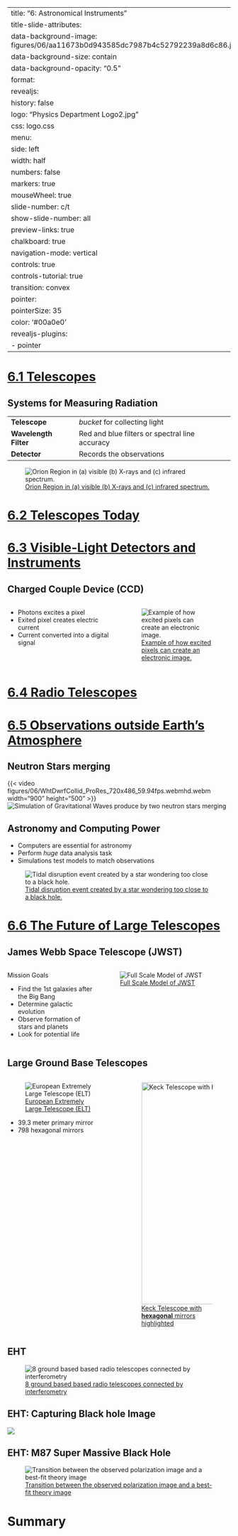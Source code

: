 
---
title: "6: Astronomical Instruments"
title-slide-attributes:
    data-background-image: figures/06/aa11673b0d943585dc7987b4c52792239a8d6c86.jpeg
    data-background-size: contain
    data-background-opacity: "0.5"
format:
  revealjs:
    history: false
    logo: "Physics Department Logo2.jpg"
    css: logo.css
    menu:
      side: left
      width: half
      numbers: false
      markers: true
    mouseWheel: true
    slide-number: c/t 
    show-slide-number: all
    preview-links: true
    chalkboard: true
    navigation-mode: vertical
    controls: true
    controls-tutorial: true
    transition: convex
    pointer:
      pointerSize: 35
      color: '#00a0e0'
revealjs-plugins:
  - pointer
---

## {background-image="figures/06/pg_0004.svg" background-size="75%"} 

# [6.1 Telescopes](https://openstax.org/books/astronomy-2e/pages/6-1-telescopes)

## Systems for Measuring Radiation

| | |
|-|-|
|**Telescope**| *bucket* for collecting light |
|**Wavelength Filter**| Red and blue filters or spectral line accuracy |
|**Detector**| Records the observations |

![[Orion Region in (a) visible (b) X-rays and (c) infrared spectrum.](https://openstax.org/books/astronomy-2e/pages/6-1-telescopes#OSC_Astro_06_01_Originsky) ](figures/06/Orion-different-spectrums.jpeg){#fig-orion-spectrums fig-align="center"} 

## {background-image="figures/06/pg_0005.svg" background-size="75%"} 
## {background-image="figures/06/pg_0007.svg" background-size="75%"} 
## {background-image="figures/06/pg_0009.svg" background-size="75%"} 
## {background-image="figures/06/pg_0014.svg" background-size="75%"} 
## {background-image="figures/06/pg_0010.svg" background-size="75%"} 
## {background-image="figures/06/pg_0011.svg" background-size="75%"} 
## {background-image="figures/06/pg_0015.svg" background-size="75%"} 
## {background-image="figures/06/pg_0039.svg" background-size="75%"} 
## {background-image="figures/06/pg_0016.svg" background-size="75%"} 
## {background-image="figures/06/pg_0017.svg" background-size="75%"} 
## {background-image="figures/06/pg_0018.svg" background-size="75%"} 
## {background-image="figures/06/pg_0019.svg" background-size="75%"} 
## {background-image="figures/06/pg_0020.svg" background-size="75%"} 
## {background-image="figures/06/pg_0021.svg" background-size="75%"} 
## {background-image="figures/06/pg_0022.svg" background-size="75%"} 
## {background-image="figures/06/pg_0023.svg" background-size="75%"} 
## {background-image="figures/06/pg_0024.svg" background-size="75%"} 
## {background-image="figures/06/pg_0025.svg" background-size="75%"} 
## {background-image="figures/06/pg_0026.svg" background-size="75%"} 
## {background-image="figures/06/pg_0027.svg" background-size="75%"} 
## {background-image="figures/06/pg_0028.svg" background-size="75%"} 
## {background-image="figures/06/pg_0029.svg" background-size="75%"} 
## {background-image="figures/06/pg_0032.svg" background-size="75%"} 
## {background-image="figures/06/pg_0033.svg" background-size="75%"} 
## {background-image="figures/06/pg_0035.svg" background-size="75%"} 
## {background-image="figures/06/pg_0036.svg" background-size="75%"} 

# [6.2 Telescopes Today](https://openstax.org/books/astronomy-2e/pages/6-2-telescopes-today)

## {background-image="figures/06/pg_0034.svg" background-size="75%"} 
## {background-image="figures/06/pg_0037.svg" background-size="75%"} 
## {background-image="figures/06/pg_0038.svg" background-size="75%"} 

# [6.3 Visible-Light Detectors and Instruments](https://openstax.org/books/astronomy-2e/pages/6-3-visible-light-detectors-and-instruments)

## {background-image="figures/06/pg_0042.svg" background-size="75%"} 
## Charged Couple Device (CCD)


:::: {.columns}

::: {.column width="45%"}
- Photons excites a pixel
- Exited pixel creates electric current
- Current converted into a digital signal
:::
::: {.column width="45%"}
![[Example of how excited pixels can create an electronic image.](https://commons.wikimedia.org/wiki/File:EMCCD2_color_en.svg) ](figures/06/EMCCD2_color_en.svg){#fig-CCD-electronics fig-align="left"} 
:::

::::

## {background-image="figures/06/pg_0044.svg" background-size="75%"} 
## {background-image="figures/06/pg_0045.svg" background-size="75%"} 
## {background-image="figures/06/pg_0046.svg" background-size="75%"} 

# [6.4 Radio Telescopes](https://openstax.org/books/astronomy-2e/pages/6-4-radio-telescopes)
## {background-image="figures/06/pg_0047.svg" background-size="75%"} 
## {background-image="figures/06/pg_0048.svg" background-size="75%"} 


# [6.5 Observations outside Earth's Atmosphere](https://openstax.org/books/astronomy-2e/pages/6-5-observations-outside-earths-atmosphere)

## {background-image="figures/06/pg_0049.svg" background-size="75%"} 
## {background-image="figures/06/pg_0050.svg" background-size="75%"} 
## {background-image="figures/06/pg_0051.svg" background-size="75%"} 
## {background-image="figures/06/pg_0052.svg" background-size="75%"} 

## {background-image="figures/06/pg_0057.svg" background-size="75%"} 
## {background-image="figures/06/pg_0059.svg" background-size="75%"} 
## Neutron Stars merging

{{< video figures/06/WhtDwrfCollid_ProRes_720x486_59.94fps.webmhd.webm width="900" height="500" >}}
![[Simulation of Gravitational Waves produce by two neutron stars merging](https://svs.gsfc.nasa.gov/10543) ](){#fig-merger fig-align="left"} 

## Astronomy and Computing Power

- Computers are essential for astronomy
- Perform *huge* data analysis task
- Simulations test models to match observations

![[Tidal disruption event created by a star wondering too close to a black hole.](https://svs.gsfc.nasa.gov/14132) ](figures/06/BHW_TDE_Neutrino_Illustration.gif){#fig-black-hole-sim fig-align="center"} 

# [6.6 The Future of Large Telescopes](https://openstax.org/books/astronomy-2e/pages/6-6-the-future-of-large-telescopes)

## James Webb Space Telescope (JWST) 


:::: {.columns}

::: {.column width="40%"}

Mission Goals

- Find the 1st galaxies after the Big Bang
- Determine galactic evolution
- Observe formation of stars and planets
- Look for potential life

:::
::: {.column width="60%"}
![[Full Scale Model of JWST](https://www.flickr.com/photos/nasawebbtelescope/8542011795/in/album-72157632891065602/) ](figures/06/8542011795_86a5358c56_k.jpg){#fig-JWST-model fig-align="center"} 
:::

::::

## Large Ground Base Telescopes

:::: {.columns}

::: {.column width="50%"}
![[European Extremely Large Telescope (ELT)](https://openstax.org/books/astronomy-2e/pages/6-6-the-future-of-large-telescopes#OSC_Astro_06_06_Conception) ](figures/06/0a6c8ba09f8cf6e3ba40c400e805e647ccc5d8b0.jpeg){#fig-ELT fig-align="center"} 

- 39.3 meter primary mirror
- 798 hexagonal mirrors 

:::
::: {.column width="50%"}
![[Keck Telescope with **hexagonal** mirrors highlighted](https://commons.wikimedia.org/wiki/File:KeckObservatory20071013.jpg) ](figures/06/KeckObservatory20071013.png){#fig-keck-mirros fig-align="center" height=500} 
:::

::::

## EHT

![[8 ground based based radio telescopes connected by interferometry](https://www.youtube.com/watch?v=hMsNd1W_lmE) ](figures/06/EHT.svg){#fig-EHT fig-align="center"} 

## EHT: Capturing Black hole Image

![](figures/06/EHT-description.png)

## EHT: M87 Super Massive Black Hole

![[Transition between the observed polarization image and a best-fit theory image](https://eventhorizontelescope.org/blog/astronomers-image-magnetic-fields-edge-m87s-black-hole) ](figures/06/eht_m87_obs_the_pol_comp.gif){#fig-eht-polarization fig-align="center"} 

# Summary

## {background-image="figures/06/pg_0062.svg" background-size="75%"} 

